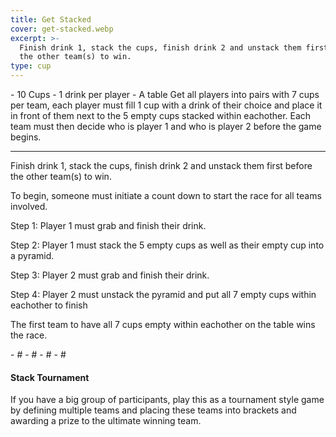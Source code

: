 ```yaml
---
title: Get Stacked
cover: get-stacked.webp
excerpt: >-
  Finish drink 1, stack the cups, finish drink 2 and unstack them first before
  the other team(s) to win.
type: cup
---
```


<GameHero
  cover="/images/get-stacked.webp"
  alt="Get Stacked"
/>

<GameSection title="Equipment" icon="/images/liquor.webp">
-   10 Cups
-   1 drink per player
-   A table
</GameSection>

<GameSection title="Setup" icon="/images/settings.webp">
Get all players into pairs with 7 cups per team, each player must fill 1 cup with a drink of their choice and place it in front of them next to the 5 empty cups stacked within eachother. Each team must then decide who is player 1 and who is player 2 before the game begins.

* * *
</GameSection>

<GameSection title="Aim of the Game" icon="/images/target.webp">
<p>Finish drink 1, stack the cups, finish drink 2 and unstack them first before the other team(s) to win.</p>
</GameSection>

<GameSection title="How to Play" icon="/images/question.webp">
To begin, someone must initiate a count down to start the race for all teams involved.

Step 1: Player 1 must grab and finish their drink.

Step 2: Player 1 must stack the 5 empty cups as well as their empty cup into a pyramid.

Step 3: Player 2 must grab and finish their drink.

Step 4: Player 2 must unstack the pyramid and put all 7 empty cups within eachother to finish

The first team to have all 7 cups empty within eachother on the table wins the race.
</GameSection>

<GameSection title="Rules" icon="/images/rules.webp">
-   #
-   #
-   #
-   #
</GameSection>

<GameSection title="Special Edition" icon="/images/special.webp">

<h4>Stack Tournament</h4>

<p>If you have a big group of participants, play this as a tournament style game by defining multiple teams and placing these teams into brackets and awarding a prize to the ultimate winning team.</p>
</GameSection>

<ShareButtons title="Get Stacked" />

<FeedbackCard>
</FeedbackCard>
